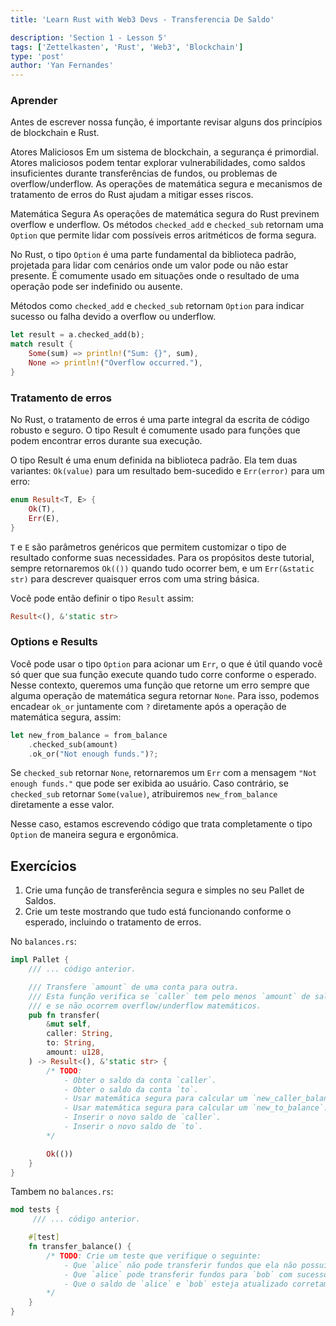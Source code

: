 ```yaml
---
title: 'Learn Rust with Web3 Devs - Transferencia De Saldo'

description: 'Section 1 - Lesson 5'
tags: ['Zettelkasten', 'Rust', 'Web3', 'Blockchain']
type: 'post'
author: 'Yan Fernandes'
---
```


### Aprender

Antes de escrever nossa função, é importante revisar alguns dos princípios de blockchain e Rust.

Atores Maliciosos Em um sistema de blockchain, a segurança é primordial. Atores maliciosos podem tentar explorar
vulnerabilidades, como saldos insuficientes durante transferências de fundos, ou problemas de overflow/underflow. As
operações de matemática segura e mecanismos de tratamento de erros do Rust ajudam a mitigar esses riscos.

Matemática Segura As operações de matemática segura do Rust previnem overflow e underflow. Os métodos `checked_add` e
`checked_sub` retornam uma `Option` que permite lidar com possíveis erros aritméticos de forma segura.

No Rust, o tipo `Option` é uma parte fundamental da biblioteca padrão, projetada para lidar com cenários onde um valor
pode ou não estar presente. É comumente usado em situações onde o resultado de uma operação pode ser indefinido ou
ausente.

Métodos como `checked_add` e `checked_sub` retornam `Option` para indicar sucesso ou falha devido a overflow ou
underflow.

```Rust
let result = a.checked_add(b);
match result {
    Some(sum) => println!("Sum: {}", sum),
    None => println!("Overflow occurred."),
}
```

### Tratamento de erros

No Rust, o tratamento de erros é uma parte integral da escrita de código robusto e seguro. O tipo Result é comumente
usado para funções que podem encontrar erros durante sua execução.

O tipo Result é uma enum definida na biblioteca padrão. Ela tem duas variantes: `Ok(value)` para um resultado
bem-sucedido e `Err(error)` para um erro:

```Rust
enum Result<T, E> {
    Ok(T),
    Err(E),
}
```

`T` e `E` são parâmetros genéricos que permitem customizar o tipo de resultado conforme suas necessidades. Para os
propósitos deste tutorial, sempre retornaremos `Ok(())` quando tudo ocorrer bem, e um `Err(&static str)` para descrever
quaisquer erros com uma string básica.

Você pode então definir o tipo `Result` assim:

```Rust
Result<(), &'static str>
```

### Options e Results

Você pode usar o tipo `Option` para acionar um `Err`, o que é útil quando você só quer que sua função execute quando
tudo corre conforme o esperado. Nesse contexto, queremos uma função que retorne um erro sempre que alguma operação de
matemática segura retornar `None`. Para isso, podemos encadear `ok_or` juntamente com `?` diretamente após a operação de
matemática segura, assim:

```Rust
let new_from_balance = from_balance
    .checked_sub(amount)
    .ok_or("Not enough funds.")?;
```

Se `checked_sub` retornar `None`, retornaremos um `Err` com a mensagem `"Not enough funds."` que pode ser exibida ao
usuário. Caso contrário, se `checked_sub` retornar `Some(value)`, atribuiremos `new_from_balance` diretamente a esse
valor.

Nesse caso, estamos escrevendo código que trata completamente o tipo `Option` de maneira segura e ergonômica.

## Exercícios
1. Crie uma função de transferência segura e simples no seu Pallet de Saldos.
2. Crie um teste mostrando que tudo está funcionando conforme o esperado, incluindo o tratamento de erros.

No `balances.rs`:

```Rust
impl Pallet {
    /// ... código anterior.

    /// Transfere `amount` de uma conta para outra.
    /// Esta função verifica se `caller` tem pelo menos `amount` de saldo para transferir,
    /// e se não ocorrem overflow/underflow matemáticos.
    pub fn transfer(
        &mut self,
        caller: String,
        to: String,
        amount: u128,
    ) -> Result<(), &'static str> {
        /* TODO:
            - Obter o saldo da conta `caller`.
            - Obter o saldo da conta `to`.
            - Usar matemática segura para calcular um `new_caller_balance`.
            - Usar matemática segura para calcular um `new_to_balance`.
            - Inserir o novo saldo de `caller`.
            - Inserir o novo saldo de `to`.
        */

        Ok(())
    }
}
```

Tambem no ``balances.rs``:

```Rust
mod tests {
     /// ... código anterior.

    #[test]
    fn transfer_balance() {
        /* TODO: Crie um teste que verifique o seguinte:
            - Que `alice` não pode transferir fundos que ela não possui.
            - Que `alice` pode transferir fundos para `bob` com sucesso.
            - Que o saldo de `alice` e `bob` esteja atualizado corretamente.
        */
    }
}
```